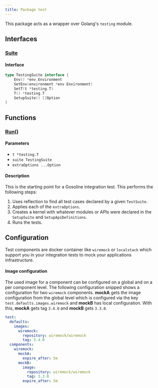 ```yaml
---
title: Package test
---
```


This package acts as a wrapper over Golang's `testing` module.

## Interfaces

### [Suite](https://github.com/justtrackio/gosoline/blob/9b64c30bc4156d16fb1f2d11930f0b686b5d0113/pkg/test/suite/suite.go#L11)

#### Interface

```go
type TestingSuite interface {
	Env() *env.Environment
	SetEnv(environment *env.Environment)
	SetT(t *testing.T)
	T() *testing.T
	SetupSuite() []Option
}
```

## Functions

### [Run()](https://github.com/justtrackio/gosoline/blob/9b64c30bc4156d16fb1f2d11930f0b686b5d0113/pkg/test/suite/run.go#L30)

#### Parameters

- `t *testing.T`
- `suite TestingSuite`
- `extraOptions ...Option`

#### Description

This is the starting point for a Gosoline integration test. This performs the following steps: 

1. Uses reflection to find all test cases declared by a given `TestSuite`.
2. Applies each of the `extraOptions`.
3. Creates a kernel with whatever modules or APIs were declared in the `SetupSuite` and `SetupApiDefinitions`.
4. Runs the tests.

## Configuration
Test components are docker container like `wiremock` or `localstack` which support you in your integration tests to mock
your applications infrastructure.

#### Image configuration

The used image for a component can be configured on a global and on a per component level. The following configuration
snipped shows a configuration for two `wiremock` components. **mockA** gets the image configuration from the global level which is
configured via the key `test.defaults.images.wiremock` and **mockB** has local configuration. With this, **mockA** gets
tag `3.4.0` and **mockB** gets `3.3.0`.

```yaml
test:
  defaults:
    images:
      wiremock:
        repository: wiremock/wiremock
        tag: 3.4.0
  components:
    wiremock:
      mockA:
        expire_after: 5m
      mockB:
        image:
          repository: wiremock/wiremock
          tag: 3.3.0
        expire_after: 5m
```
